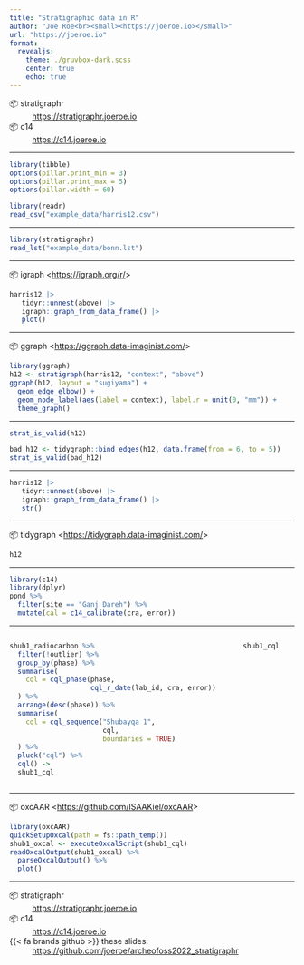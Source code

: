 ```yaml
---
title: "Stratigraphic data in R"
author: "Joe Roe<br><small><https://joeroe.io></small>"
url: "https://joeroe.io"
format: 
  revealjs:
    theme: ./gruvbox-dark.scss
    center: true
    echo: true
---
```


📦 stratigraphr
: <https://stratigraphr.joeroe.io>

📦 c14
: <https://c14.joeroe.io>

---

```r
library(tibble)
options(pillar.print_min = 3)
options(pillar.print_max = 5)
options(pillar.width = 60)
```
```r
library(readr)
read_csv("example_data/harris12.csv")
```

---

```r
library(stratigraphr)
read_lst("example_data/bonn.lst")
```

---

📦 igraph <<https://igraph.org/r/>>

```r
harris12 |>
   tidyr::unnest(above) |>
   igraph::graph_from_data_frame() |>
   plot()
```

---

📦 ggraph <<https://ggraph.data-imaginist.com/>>

```r
library(ggraph)
h12 <- stratigraph(harris12, "context", "above")
ggraph(h12, layout = "sugiyama") +
  geom_edge_elbow() +
  geom_node_label(aes(label = context), label.r = unit(0, "mm")) +
  theme_graph()
```

---

```r
strat_is_valid(h12)
```

```r
bad_h12 <- tidygraph::bind_edges(h12, data.frame(from = 6, to = 5))
strat_is_valid(bad_h12)
```

---

```r
harris12 |>
   tidyr::unnest(above) |>
   igraph::graph_from_data_frame() |>
   str()
```
---

📦 tidygraph <<https://tidygraph.data-imaginist.com/>>

```r
h12
```
---

```r
library(c14)
library(dplyr)
ppnd %>% 
  filter(site == "Ganj Dareh") %>% 
  mutate(cal = c14_calibrate(cra, error))
```

---

:::: {.columns}

::: {.column}
```r
shub1_radiocarbon %>% 
  filter(!outlier) %>% 
  group_by(phase) %>% 
  summarise(
    cql = cql_phase(phase, 
                    cql_r_date(lab_id, cra, error))
  ) %>% 
  arrange(desc(phase)) %>% 
  summarise(
    cql = cql_sequence("Shubayqa 1", 
                       cql, 
                       boundaries = TRUE)
  ) %>%
  pluck("cql") %>%
  cql() ->
  shub1_cql
```
:::

::: {.column}
```r
shub1_cql
```
:::

::::

---

📦 oxcAAR <<https://github.com/ISAAKiel/oxcAAR>>

```.r
library(oxcAAR)
quickSetupOxcal(path = fs::path_temp())
shub1_oxcal <- executeOxcalScript(shub1_cql)
readOxcalOutput(shub1_oxcal) %>% 
  parseOxcalOutput() %>% 
  plot()
```

---

📦 stratigraphr
: <https://stratigraphr.joeroe.io>

📦 c14
: <https://c14.joeroe.io>

{{< fa brands github >}} these slides:
: <https://github.com/joeroe/archeofoss2022_stratigraphr>
